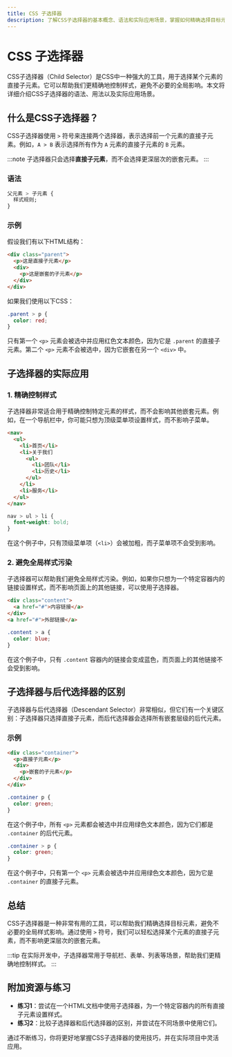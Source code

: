 ```yaml
---
title: CSS 子选择器
description: 了解CSS子选择器的基本概念、语法和实际应用场景，掌握如何精确选择目标元素。
---
```


# CSS 子选择器

CSS子选择器（Child Selector）是CSS中一种强大的工具，用于选择某个元素的直接子元素。它可以帮助我们更精确地控制样式，避免不必要的全局影响。本文将详细介绍CSS子选择器的语法、用法以及实际应用场景。

## 什么是CSS子选择器？

CSS子选择器使用 `>` 符号来连接两个选择器，表示选择前一个元素的直接子元素。例如，`A > B` 表示选择所有作为 `A` 元素的直接子元素的 `B` 元素。

:::note
子选择器只会选择**直接子元素**，而不会选择更深层次的嵌套元素。
:::

### 语法

```css
父元素 > 子元素 {
  样式规则;
}
```

### 示例

假设我们有以下HTML结构：

```html
<div class="parent">
  <p>这是直接子元素</p>
  <div>
    <p>这是嵌套的子元素</p>
  </div>
</div>
```

如果我们使用以下CSS：

```css
.parent > p {
  color: red;
}
```

只有第一个 `<p>` 元素会被选中并应用红色文本颜色，因为它是 `.parent` 的直接子元素。第二个 `<p>` 元素不会被选中，因为它嵌套在另一个 `<div>` 中。

## 子选择器的实际应用

### 1. 精确控制样式

子选择器非常适合用于精确控制特定元素的样式，而不会影响其他嵌套元素。例如，在一个导航栏中，你可能只想为顶级菜单项设置样式，而不影响子菜单。

```html
<nav>
  <ul>
    <li>首页</li>
    <li>关于我们
      <ul>
        <li>团队</li>
        <li>历史</li>
      </ul>
    </li>
    <li>服务</li>
  </ul>
</nav>
```

```css
nav > ul > li {
  font-weight: bold;
}
```

在这个例子中，只有顶级菜单项（`<li>`）会被加粗，而子菜单项不会受到影响。

### 2. 避免全局样式污染

子选择器可以帮助我们避免全局样式污染。例如，如果你只想为一个特定容器内的链接设置样式，而不影响页面上的其他链接，可以使用子选择器。

```html
<div class="content">
  <a href="#">内容链接</a>
</div>
<a href="#">外部链接</a>
```

```css
.content > a {
  color: blue;
}
```

在这个例子中，只有 `.content` 容器内的链接会变成蓝色，而页面上的其他链接不会受到影响。

## 子选择器与后代选择器的区别

子选择器与后代选择器（Descendant Selector）非常相似，但它们有一个关键区别：子选择器只选择直接子元素，而后代选择器会选择所有嵌套层级的后代元素。

### 示例

```html
<div class="container">
  <p>直接子元素</p>
  <div>
    <p>嵌套的子元素</p>
  </div>
</div>
```

```css
.container p {
  color: green;
}
```

在这个例子中，所有 `<p>` 元素都会被选中并应用绿色文本颜色，因为它们都是 `.container` 的后代元素。

```css
.container > p {
  color: green;
}
```

在这个例子中，只有第一个 `<p>` 元素会被选中并应用绿色文本颜色，因为它是 `.container` 的直接子元素。

## 总结

CSS子选择器是一种非常有用的工具，可以帮助我们精确选择目标元素，避免不必要的全局样式影响。通过使用 `>` 符号，我们可以轻松选择某个元素的直接子元素，而不影响更深层次的嵌套元素。

:::tip
在实际开发中，子选择器常用于导航栏、表单、列表等场景，帮助我们更精确地控制样式。
:::

## 附加资源与练习

- **练习1**：尝试在一个HTML文档中使用子选择器，为一个特定容器内的所有直接子元素设置样式。
- **练习2**：比较子选择器和后代选择器的区别，并尝试在不同场景中使用它们。

通过不断练习，你将更好地掌握CSS子选择器的使用技巧，并在实际项目中灵活应用。